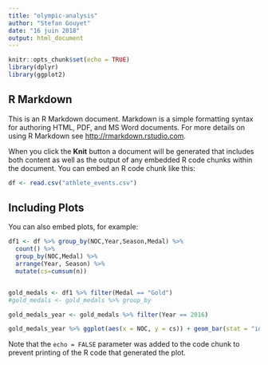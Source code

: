 ```yaml
---
title: "olympic-analysis"
author: "Stefan Gouyet"
date: "16 juin 2018"
output: html_document
---
```


```r
knitr::opts_chunk$set(echo = TRUE)
library(dplyr)
library(ggplot2)

```

## R Markdown

This is an R Markdown document. Markdown is a simple formatting syntax for authoring HTML, PDF, and MS Word documents. For more details on using R Markdown see <http://rmarkdown.rstudio.com>.

When you click the **Knit** button a document will be generated that includes both content as well as the output of any embedded R code chunks within the document. You can embed an R code chunk like this:

```r
df <- read.csv("athlete_events.csv")
```

## Including Plots

You can also embed plots, for example:

```r
df1 <- df %>% group_by(NOC,Year,Season,Medal) %>% 
  count() %>%
  group_by(NOC,Medal) %>%
  arrange(Year, Season) %>%
  mutate(cs=cumsum(n))


gold_medals <- df1 %>% filter(Medal == "Gold")
#gold_medals <- gold_medals %>% group_by

gold_medals_year <- gold_medals %>% filter(Year == 2016)

gold_medals_year %>% ggplot(aes(x = NOC, y = cs)) + geom_bar(stat = "identity")

```

Note that the `echo = FALSE` parameter was added to the code chunk to prevent printing of the R code that generated the plot.
